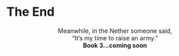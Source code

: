 # The End {-}

<center>Meanwhile, in the Nether someone said,</center>

<center>"It’s my time to raise an army."</center>

<center>**Book 3...coming soon**</center>

